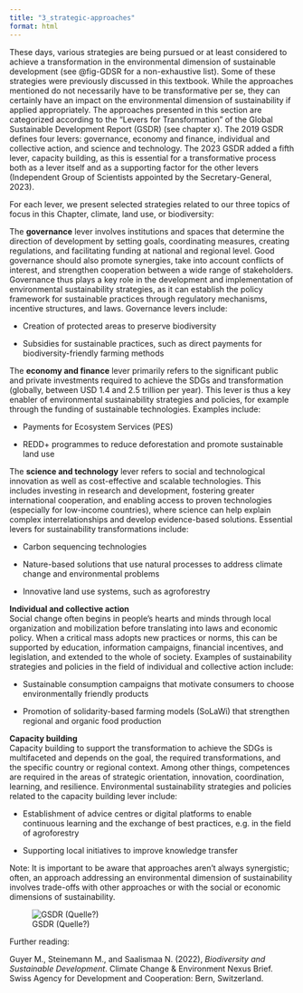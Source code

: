 ```yaml
---
title: "3_strategic-approaches"
format: html
---
```


These days, various strategies are being pursued or at least considered to achieve a transformation in the environmental dimension of sustainable development (see @fig-GDSR for a non-exhaustive list). Some of these strategies were previously discussed in this textbook. While the approaches mentioned do not necessarily have to be transformative per se, they can certainly have an impact on the environmental dimension of sustainability if applied appropriately. The approaches presented in this section are categorized according to the “Levers for Transformation” of the Global Sustainable Development Report (GSDR) (see chapter x). The 2019 GSDR defines four levers: governance, economy and finance, individual and collective action, and science and technology. The 2023 GSDR added a fifth lever, capacity building, as this is essential for a transformative process both as a lever itself and as a supporting factor for the other levers (Independent Group of Scientists appointed by the Secretary-General, 2023).

For each lever, we present selected strategies related to our three topics of focus in this Chapter, climate, land use, or biodiversity:

The **governance** lever involves institutions and spaces that determine the direction of development by setting goals, coordinating measures, creating regulations, and facilitating funding at national and regional level. Good governance should also promote synergies, take into account conflicts of interest, and strengthen cooperation between a wide range of stakeholders. Governance thus plays a key role in the development and implementation of environmental sustainability strategies, as it can establish the policy framework for sustainable practices through regulatory mechanisms, incentive structures, and laws. Governance levers include:

-   Creation of protected areas to preserve biodiversity

-   Subsidies for sustainable practices, such as direct payments for biodiversity-friendly farming methods

The **economy and finance** lever primarily refers to the significant public and private investments required to achieve the SDGs and transformation (globally, between USD 1.4 and 2.5 trillion per year). This lever is thus a key enabler of environmental sustainability strategies and policies, for example through the funding of sustainable technologies. Examples include:

-   Payments for Ecosystem Services (PES)

-   REDD+ programmes to reduce deforestation and promote sustainable land use

The **science and technology** lever refers to social and technological innovation as well as cost-effective and scalable technologies. This includes investing in research and development, fostering greater international cooperation, and enabling access to proven technologies (especially for low-income countries), where science can help explain complex interrelationships and develop evidence-based solutions. Essential levers for sustainability transformations include:

-   Carbon sequencing technologies

-   Nature-based solutions that use natural processes to address climate change and environmental problems

-   Innovative land use systems, such as agroforestry\

**Individual and collective action**\
Social change often begins in people’s hearts and minds through local organization and mobilization before translating into laws and economic policy. When a critical mass adopts new practices or norms, this can be supported by education, information campaigns, financial incentives, and legislation, and extended to the whole of society. Examples of sustainability strategies and policies in the field of individual and collective action include:

-   Sustainable consumption campaigns that motivate consumers to choose environmentally friendly products

-   Promotion of solidarity-based farming models (SoLaWi) that strengthen regional and organic food production

**Capacity building\
**Capacity building to support the transformation to achieve the SDGs is multifaceted and depends on the goal, the required transformations, and the specific country or regional context. Among other things, competences are required in the areas of strategic orientation, innovation, coordination, learning, and resilience. Environmental sustainability strategies and policies related to the capacity building lever include:

-   Establishment of advice centres or digital platforms to enable continuous learning and the exchange of best practices, e.g. in the field of agroforestry

-   Supporting local initiatives to improve knowledge transfer\

Note: It is important to be aware that approaches aren’t always synergistic; often, an approach addressing an environmental dimension of sustainability involves trade-offs with other approaches or with the social or economic dimensions of sustainability.

![GSDR (Quelle?)](images/Images_en/Fig3_17__GSDR.png){#fig-GDSR}

::: {.callout-note collapse="true"}
Further reading:

Guyer M., Steinemann M., and Saalismaa N. (2022), *Biodiversity and Sustainable Development*. Climate Change & Environment Nexus Brief. Swiss Agency for Development and Cooperation: Bern, Switzerland.
:::
